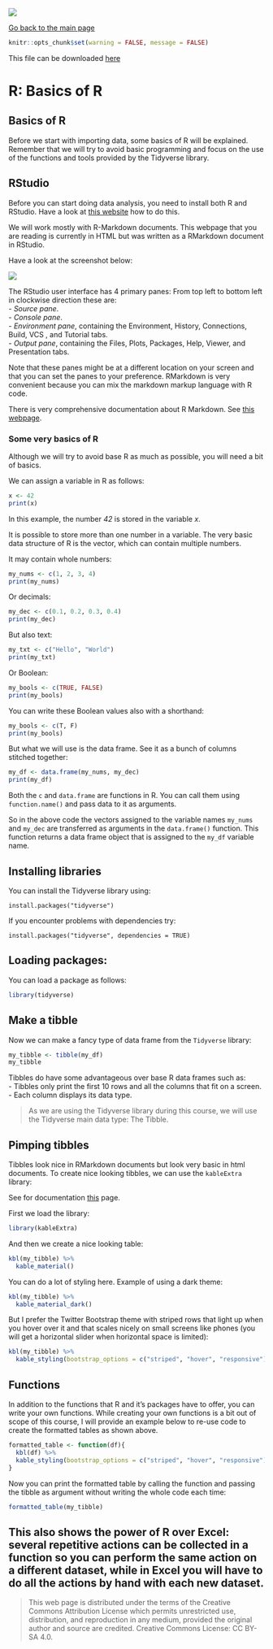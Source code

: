 ![](../hanze/hanze.png)

[Go back to the main page](../index.html)

```r
knitr::opts_chunk$set(warning = FALSE, message = FALSE) 
```

This file can be downloaded [here](./R_02_basics.Rmd)

# R: Basics of R

## Basics of R

Before we start with importing data, some basics of R will be explained. Remember that we will try to avoid basic programming and focus on the use of the functions and tools provided by the Tidyverse library.
  

## RStudio

Before you can start doing data analysis, you need to install both R and RStudio.
Have a look at [this website](https://rstudio-education.github.io/hopr/starting.html) how to do this.


We will work mostly with R-Markdown documents.
This webpage that you are reading is currently in HTML but was written as a RMarkdown document in RStudio.

Have a look at the screenshot below:

![](./pics_02_basics/fig01.png)

The RStudio user interface has 4 primary panes:
From top left to bottom left in clockwise direction these are:  
- *Source pane*.  
- *Console pane*.  
- *Environment pane*, containing the Environment, History, Connections, Build, VCS , and Tutorial tabs.  
- *Output pane*, containing the Files, Plots, Packages, Help, Viewer, and Presentation tabs.  

Note that these panes might be at a different location on your screen and that you can set the panes to your preference.
RMarkdown is very convenient because you can mix the markdown markup language with R code.

There is very comprehensive documentation about R Markdown. See [this webpage](https://rmarkdown.rstudio.com/).
  

### Some very basics of R

Although we will try to avoid base R as much as possible, you will need a bit of basics.

We can assign a variable in R as follows:

```r
x <- 42
print(x)
```

In this example, the number *42* is stored in the variable *x*.  

It is possible to store more than one number in a variable. The very basic data structure of R is the vector, which can contain multiple numbers.

It may contain whole numbers:

```r
my_nums <- c(1, 2, 3, 4)
print(my_nums)
```

Or decimals:

```r
my_dec <- c(0.1, 0.2, 0.3, 0.4)
print(my_dec)
```

But also text:

```r
my_txt <- c("Hello", "World")
print(my_txt)
```

Or Boolean:

```r
my_bools <- c(TRUE, FALSE)
print(my_bools)
```

You can write these Boolean values also with a shorthand:

```r
my_bools <- c(T, F)
print(my_bools)
```

But what we will use is the data frame. See it as a bunch of columns stitched together:

```r
my_df <- data.frame(my_nums, my_dec)
print(my_df)
```

Both the `c` and `data.frame` are functions in R.
You can call them using `function.name()` and pass data to it as arguments.

So in the above code the vectors assigned to the variable names `my_nums` and `my_dec` are transferred as arguments in the `data.frame()` function. 
This function returns a data frame object that is assigned to the `my_df` variable name.

  
## Installing libraries

You can install the Tidyverse library using:

```
install.packages("tidyverse")
```

If you encounter problems with dependencies try:

```
install.packages("tidyverse", dependencies = TRUE)
```
  
## Loading packages:

You can load a package as follows:

```r
library(tidyverse)
```

  
## Make a tibble

Now we can make a fancy type of data frame from the `Tidyverse` library:


```r
my_tibble <- tibble(my_df)
my_tibble
```

Tibbles do have some advantageous over base R data frames such as:  
- Tibbles only print the first 10 rows and all the columns that fit on a screen.  
- Each column displays its data type.

>As we are using the Tidyverse library during this course, we will use the Tidyverse main data type: The Tibble.
  
## Pimping tibbles

Tibbles look nice in RMarkdown documents but look very basic in html documents.
To create nice looking tibbles, we can use the `kableExtra` library:

See for documentation [this](https://cran.r-project.org/web/packages/kableExtra/vignettes/awesome_table_in_html.html) page.


First we load the library:

```r
library(kableExtra)
```

And then we create a nice looking table:

```r
kbl(my_tibble) %>%
  kable_material()
```

You can do a lot of styling here. Example of using a dark theme:

```r
kbl(my_tibble) %>%
  kable_material_dark()
```

But I prefer the Twitter Bootstrap theme with striped rows that light up when you hover over it and that scales nicely on small screens like phones (you will get a horizontal slider when horizontal space is limited):

```r
kbl(my_tibble) %>%
  kable_styling(bootstrap_options = c("striped", "hover", "responsive"))
```


## Functions

In addition to the functions that R and it's packages have to offer, you can write your own functions. While creating your own functions is a bit out of scope of this course, I will provide an example below to re-use code to create the formatted tables as shown above.

```r
formatted_table <- function(df){
  kbl(df) %>%
  kable_styling(bootstrap_options = c("striped", "hover", "responsive"))
}
```


Now you can print the formatted table by calling the function and passing the tibble as argument without writing the whole code each time:

```r
formatted_table(my_tibble)
```

  
This also shows the power of R over Excel: several repetitive actions can be collected in a function so you can perform the same action on a different dataset, while in Excel you will have to do all the actions by hand with each new dataset.
---


>This web page is distributed under the terms of the Creative Commons Attribution License which permits unrestricted use, distribution, and reproduction in any medium, provided the original author and source are credited.
>Creative Commons License: CC BY-SA 4.0.

